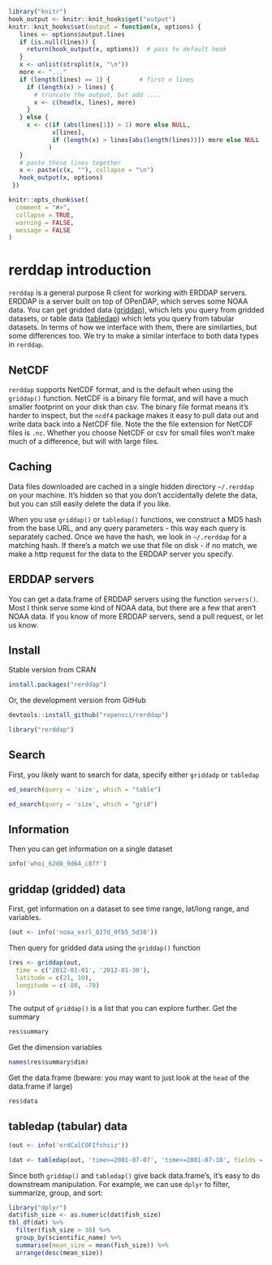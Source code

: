 <!--
%\VignetteEngine{knitr::knitr}
%\VignetteIndexEntry{rerddap introduction}
%\VignetteEncoding{UTF-8}
-->

```r
library("knitr")
hook_output <- knitr::knit_hooks$get("output")
knitr::knit_hooks$set(output = function(x, options) {
   lines <- options$output.lines
   if (is.null(lines)) {
     return(hook_output(x, options))  # pass to default hook
   }
   x <- unlist(strsplit(x, "\n"))
   more <- "..."
   if (length(lines) == 1) {        # first n lines
     if (length(x) > lines) {
       # truncate the output, but add ....
       x <- c(head(x, lines), more)
     }
   } else {
     x <- c(if (abs(lines[1]) > 1) more else NULL,
            x[lines],
            if (length(x) > lines[abs(length(lines))]) more else NULL
           )
   }
   # paste these lines together
   x <- paste(c(x, ""), collapse = "\n")
   hook_output(x, options)
 })

knitr::opts_chunk$set(
  comment = "#>",
  collapse = TRUE,
  warning = FALSE,
  message = FALSE
)
```

rerddap introduction
====================

`rerddap` is a general purpose R client for working with ERDDAP servers. ERDDAP is a server built on top of OPenDAP, which serves some NOAA data. You can get gridded data ([griddap](https://upwell.pfeg.noaa.gov/erddap/griddap/documentation.html)), which lets you query from gridded datasets, or table data ([tabledap](https://upwell.pfeg.noaa.gov/erddap/tabledap/documentation.html)) which lets you query from tabular datasets. In terms of how we interface with them, there are similarties, but some differences too. We try to make a similar interface to both data types in `rerddap`.

## NetCDF

`rerddap` supports NetCDF format, and is the default when using the `griddap()` function. NetCDF is a binary file format, and will have a much smaller footprint on your disk than csv. The binary file format means it's harder to inspect, but the `ncdf4` package makes it easy to pull data out and write data back into a NetCDF file. Note the the file extension for NetCDF files is `.nc`. Whether you choose NetCDF or csv for small files won't make much of a difference, but will with large files.

## Caching

Data files downloaded are cached in a single hidden directory `~/.rerddap` on your machine. It's hidden so that you don't accidentally delete the data, but you can still easily delete the data if you like.

When you use `griddap()` or `tabledap()` functions, we construct a MD5 hash from the base URL, and any query parameters - this way each query is separately cached. Once we have the hash, we look in `~/.rerddap` for a matching hash. If there's a match we use that file on disk - if no match, we make a http request for the data to the ERDDAP server you specify.

## ERDDAP servers

You can get a data.frame of ERDDAP servers using the function `servers()`. Most I think serve some kind of NOAA data, but there are a few that aren't NOAA data.  If you know of more ERDDAP servers, send a pull request, or let us know.

## Install

Stable version from CRAN

```r
install.packages("rerddap")
```

Or, the development version from GitHub

```r
devtools::install_github("ropensci/rerddap")
```

```r
library("rerddap")
```

## Search

First, you likely want to search for data, specify either `griddadp` or `tabledap`

```r
ed_search(query = 'size', which = "table")
```

```r
ed_search(query = 'size', which = "grid")
```

## Information

Then you can get information on a single dataset

```r
info('whoi_62d0_9d64_c8ff')
```

## griddap (gridded) data

First, get information on a dataset to see time range, lat/long range, and variables.

```r
(out <- info('noaa_esrl_027d_0fb5_5d38'))
```

Then query for gridded data using the `griddap()` function

```r
(res <- griddap(out,
  time = c('2012-01-01', '2012-01-30'),
  latitude = c(21, 10),
  longitude = c(-80, -70)
))
```

The output of `griddap()` is a list that you can explore further. Get the summary

```r
res$summary
```

Get the dimension variables

```r
names(res$summary$dim)
```

Get the data.frame (beware: you may want to just look at the `head` of the data.frame if large)

```r
res$data
```

## tabledap (tabular) data

```r
(out <- info('erdCalCOFIfshsiz'))
```

```r
(dat <- tabledap(out, 'time>=2001-07-07', 'time<=2001-07-10', fields = c('longitude', 'latitude', 'fish_size', 'itis_tsn', 'scientific_name')))
```

Since both `griddap()` and `tabledap()` give back data.frame's, it's easy to do downstream manipulation. For example, we can use `dplyr` to filter, summarize, group, and sort:

```r
library("dplyr")
dat$fish_size <- as.numeric(dat$fish_size)
tbl_df(dat) %>%
  filter(fish_size > 30) %>%
  group_by(scientific_name) %>%
  summarise(mean_size = mean(fish_size)) %>%
  arrange(desc(mean_size))
```

